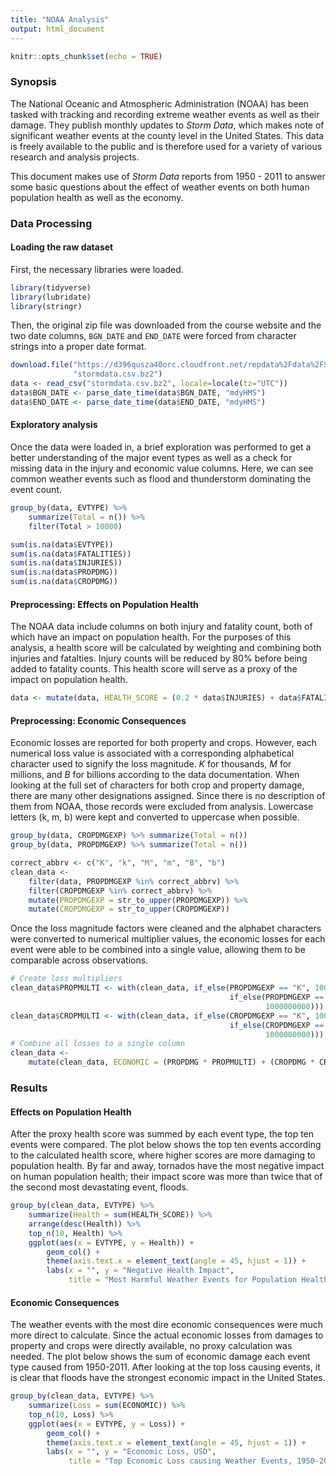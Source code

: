 ```yaml
---
title: "NOAA Analysis"
output: html_document
---
```


```r
knitr::opts_chunk$set(echo = TRUE)
```

### Synopsis
The National Oceanic and Atmospheric Administration (NOAA) has been tasked with tracking and recording extreme weather events as well as their damage. They publish monthly updates to *Storm Data*, which makes note of significant weather events at the county level in the United States. This data is freely available to the public and is therefore used for a variety of various research and analysis projects. 

This document makes use of *Storm Data* reports from 1950 - 2011 to answer some basic questions about the effect of weather events on both human population health as well as the economy.

### Data Processing

#### Loading the raw dataset
First, the necessary libraries were loaded.
```r
library(tidyverse)
library(lubridate)
library(stringr)
```

Then, the original zip file was downloaded from the course website and the two date columns, `BGN_DATE` and `END_DATE` were forced from character strings into a proper date format.
```r
download.file("https://d396qusza40orc.cloudfront.net/repdata%2Fdata%2FStormData.csv.bz2",
              "stormdata.csv.bz2")
data <- read_csv("stormdata.csv.bz2", locale=locale(tz="UTC"))
data$BGN_DATE <- parse_date_time(data$BGN_DATE, "mdyHMS")
data$END_DATE <- parse_date_time(data$END_DATE, "mdyHMS")
```

#### Exploratory analysis
Once the data were loaded in, a brief exploration was performed to get a better understanding of the major event types as well as a check for missing data in the injury and economic value columns. Here, we can see common weather events such as flood and thunderstorm dominating the event count.
```r
group_by(data, EVTYPE) %>%
    summarize(Total = n()) %>%
    filter(Total > 10000)

sum(is.na(data$EVTYPE))
sum(is.na(data$FATALITIES))
sum(is.na(data$INJURIES))
sum(is.na(data$PROPDMG))
sum(is.na(data$CROPDMG))
```
#### Preprocessing: Effects on Population Health
The NOAA data include columns on both injury and fatality count, both of which have an impact on population health. For the purposes of this analysis, a health score will be calculated by weighting and combining both injuries and fatalties. Injury counts will be reduced by 80% before being added to fatality counts. This health score will serve as a proxy of the impact on population health. 
```r
data <- mutate(data, HEALTH_SCORE = (0.2 * data$INJURIES) + data$FATALITIES)
```

#### Preprocessing: Economic Consequences
Economic losses are reported for both property and crops. However, each numerical loss value is associated with a corresponding alphabetical character used to signify the loss magnitude. *K* for thousands, *M* for millions, and *B* for billions according to the data documentation. When looking at the full set of characters for both crop and property damage, there are many other designations assigned. Since there is no description of them from NOAA, those records were excluded from analysis. Lowercase letters (k, m, b) were kept and converted to uppercase when possible. 
```r
group_by(data, CROPDMGEXP) %>% summarize(Total = n())
group_by(data, PROPDMGEXP) %>% summarize(Total = n())

correct_abbrv <- c("K", "k", "M", "m", "B", "b")
clean_data <- 
    filter(data, PROPDMGEXP %in% correct_abbrv) %>%
    filter(CROPDMGEXP %in% correct_abbrv) %>%
    mutate(PROPDMGEXP = str_to_upper(PROPDMGEXP)) %>%
    mutate(CROPDMGEXP = str_to_upper(CROPDMGEXP))
```

Once the loss magnitude factors were cleaned and the alphabet characters were converted to numerical multiplier values, the economic losses for each event were able to be combined into a single value, allowing them to be comparable across observations.
```r
# Create loss multipliers
clean_data$PROPMULTI <- with(clean_data, if_else(PROPDMGEXP == "K", 1000, 
                                                 if_else(PROPDMGEXP == "M", 1000000,
                                                         1000000000)))
clean_data$CROPMULTI <- with(clean_data, if_else(CROPDMGEXP == "K", 1000,
                                                 if_else(CROPDMGEXP == "M", 1000000,
                                                         1000000000)))
# Combine all losses to a single column
clean_data <- 
    mutate(clean_data, ECONOMIC = (PROPDMG * PROPMULTI) + (CROPDMG * CROPMULTI))
```


### Results
#### Effects on Population Health
After the proxy health score was summed by each event type, the top ten events were compared. The plot below shows the top ten events according to the calculated health score, where higher scores are more damaging to population health. By far and away, tornados have the most negative impact on human population health; their impact score was more than twice that of the second most devastating event, floods.
```r
group_by(clean_data, EVTYPE) %>%
    summarize(Health = sum(HEALTH_SCORE)) %>%
    arrange(desc(Health)) %>%
    top_n(10, Health) %>%
    ggplot(aes(x = EVTYPE, y = Health)) + 
        geom_col() +
        theme(axis.text.x = element_text(angle = 45, hjust = 1)) +
        labs(x = "", y = "Negative Health Impact",
             title = "Most Harmful Weather Events for Population Health, 1950-2011")
```

#### Economic Consequences
The weather events with the most dire economic consequences were much more direct to calculate. Since the actual economic losses from damages to property and crops were directly available, no proxy calculation was needed. The plot below shows the sum of economic damage each event type caused from 1950-2011. After looking at the top loss causing events, it is clear that floods have the strongest economic impact in the United States. 
```r
group_by(clean_data, EVTYPE) %>%
    summarize(Loss = sum(ECONOMIC)) %>%
    top_n(10, Loss) %>%
    ggplot(aes(x = EVTYPE, y = Loss)) +
        geom_col() + 
        theme(axis.text.x = element_text(angle = 45, hjust = 1)) +
        labs(x = "", y = "Economic Loss, USD", 
             title = "Top Economic Loss causing Weather Events, 1950-2011")
```





